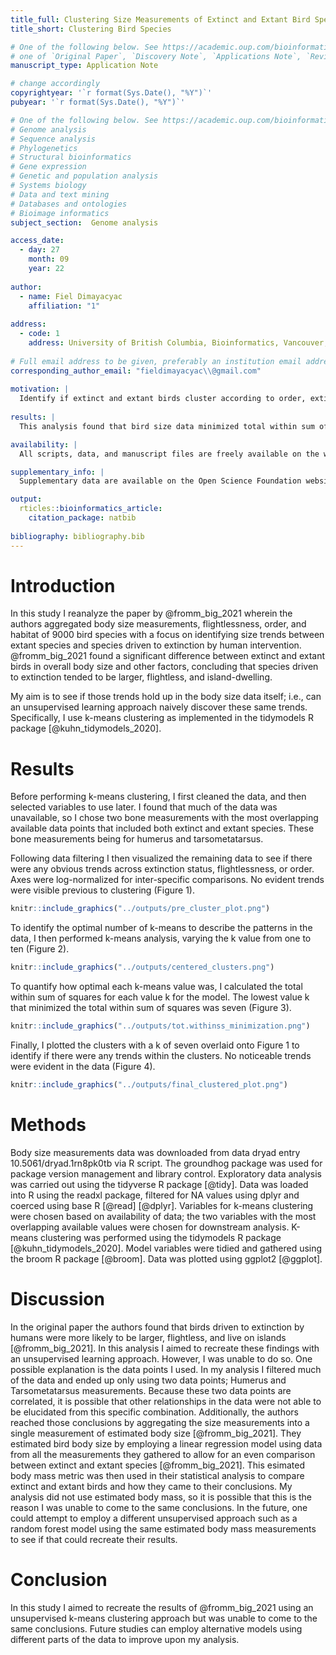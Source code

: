 ```yaml
---
title_full: Clustering Size Measurements of Extinct and Extant Bird Species
title_short: Clustering Bird Species

# One of the following below. See https://academic.oup.com/bioinformatics/pages/instructions_for_authors#Types%20of%20Manuscript
# one of `Original Paper`, `Discovery Note`, `Applications Note`, `Review`, `Letter to the Editor`, `Conference Paper`    
manuscript_type: Application Note

# change accordingly
copyrightyear: '`r format(Sys.Date(), "%Y")`'
pubyear: '`r format(Sys.Date(), "%Y")`'

# One of the following below. See https://academic.oup.com/bioinformatics/pages/instructions_for_authors#Detailed%20Scope%20Guidelines
# Genome analysis
# Sequence analysis
# Phylogenetics
# Structural bioinformatics
# Gene expression
# Genetic and population analysis
# Systems biology
# Data and text mining
# Databases and ontologies
# Bioimage informatics
subject_section:  Genome analysis

access_date:
  - day: 27
    month: 09
    year: 22
      
author:
  - name: Fiel Dimayacyac
    affiliation: "1"
      
address:
  - code: 1
    address: University of British Columbia, Bioinformatics, Vancouver, British Columbia
 
# Full email address to be given, preferably an institution email address.  
corresponding_author_email: "fieldimayacyac\\@gmail.com"
  
motivation: |
  Identify if extinct and extant birds cluster according to order, extinction status, or flightlessness using size measurements.
  
results: |
  This analysis found that bird size data minimized total within sum of squares with a k means of seven, but that bird size measurements did not cluster according to extinction status or flightlessness. Some clustered according to taxonomic relationship.

availability: |
  All scripts, data, and manuscript files are freely available on the web at the Open Science Foundation website.

supplementary_info: |
  Supplementary data are available on the Open Science Foundation website.

output:
  rticles::bioinformatics_article:
    citation_package: natbib
    
bibliography: bibliography.bib
---
```


Introduction
============

  In this study I reanalyze the paper by @fromm_big_2021 wherein the authors aggregated body size measurements, flightlessness, order, and habitat of 9000 bird species with a focus on identifying size trends between extant species and species driven to extinction by human intervention. @fromm_big_2021 found a significant difference between extinct and extant birds in overall body size and other factors, concluding that species driven to extinction tended to be larger, flightless, and island-dwelling. 

  My aim is to see if those trends hold up in the body size data itself; i.e., can an unsupervised learning approach naively discover these same trends. Specifically, I use k-means clustering as implemented in the tidymodels R package [@kuhn_tidymodels_2020]. 

Results
============

  Before performing k-means clustering, I first cleaned the data, and then selected variables to use later. I found that much of the data was unavailable, so I chose two bone measurements with the most overlapping available data points that included both extinct and extant species. These bone measurements being for humerus and tarsometatarsus. 
  
  Following data filtering I then visualized the remaining data to see if there were any obvious trends across extinction status, flightlessness, or order. Axes were log-normalized for inter-specific comparisons. No evident trends were visible previous to clustering (Figure 1). 

```r
knitr::include_graphics("../outputs/pre_cluster_plot.png")
```

  To identify the optimal number of k-means to describe the patterns in the data, I then performed k-means analysis, varying the k value from one to ten (Figure 2). 
  
```r
knitr::include_graphics("../outputs/centered_clusters.png")
```

  To quantify how optimal each k-means value was, I calculated the total within sum of squares for each value k for the model. The lowest value k that minimized the total within sum of squares was seven (Figure 3).

```r
knitr::include_graphics("../outputs/tot.withinss_minimization.png")
```

  Finally, I plotted the clusters with a k of seven overlaid onto Figure 1 to identify if there were any trends within the clusters. No noticeable trends were evident in the data (Figure 4).
  
```r
knitr::include_graphics("../outputs/final_clustered_plot.png")
```

Methods
============

  Body size measurements data was downloaded from data dryad entry 10.5061/dryad.1rn8pk0tb via R script. The groundhog package was used for package version management and library control. Exploratory data analysis was carried out using the tidyverse R package [@tidy]. Data was loaded into R using the readxl package, filtered for NA values using dplyr and coerced using base R [@read] [@dplyr]. Variables for k-means clustering were chosen based on availability of data; the two variables with the most overlapping available values were chosen for downstream analysis. K-means clustering was performed using the tidymodels R package [@kuhn_tidymodels_2020]. Model variables were tidied and gathered using the broom R package [@broom]. Data was plotted using ggplot2 [@ggplot].
  
Discussion
=============

  In the original paper the authors found that birds driven to extinction by humans were more likely to be larger, flightless, and live on islands [@fromm_big_2021]. In this analysis I aimed to recreate these findings with an unsupervised learning approach. However, I was unable to do so. One possible explanation is the data points I used. In my analysis I filtered much of the data and ended up only using two data points; Humerus and Tarsometatarsus measurements. Because these two data points are correlated, it is possible that other relationships in the data were not able to be elucidated from this specific combination. 
    Additionally, the authors reached those conclusions by aggregating the size measurements into a single measurement of estimated body size [@fromm_big_2021]. They estimated bird body size by employing a linear regression model using data from all the measurements they gathered to allow for an even comparison between extinct and extant species [@fromm_big_2021]. This esimated body mass metric was then used in their statistical analysis to compare extinct and extant birds and how they came to their conclusions. My analysis did not use estimated body mass, so it is possible that this is the reason I was unable to come to the same conclusions.
    In the future, one could attempt to employ a different unsupervised approach such as a random forest model using the same estimated body mass measurements to see if that could recreate their results.

Conclusion
=============

  In this study I aimed to recreate the results of @fromm_big_2021 using an unsupervised k-means clustering approach but was unable to come to the same conclusions. Future studies can employ alternative models using different parts of the data to improve upon my analysis.
